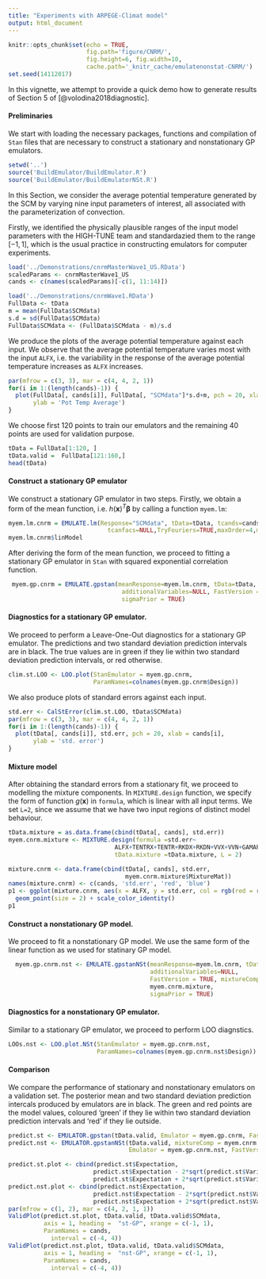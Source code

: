 ```yaml
---
title: "Experiments with ARPEGE-Climat model"
output: html_document
---
```


```r
knitr::opts_chunk$set(echo = TRUE, 
                      fig.path='figure/CNRM/', 
                      fig.height=6, fig.width=10,
                      cache.path='_knitr_cache/emulatenonstat-CNRM/')
set.seed(14112017)
```

In this vignette, we attempt to provide a quick demo how to generate results of Section 5 of [@volodina2018diagnostic]. 

#### Preliminaries

We start with loading the necessary packages, functions and compilation of ``Stan`` files that are necessary to construct a stationary and nonstationary GP emulators.

```r
setwd('..')
source('BuildEmulator/BuildEmulator.R')
source('BuildEmulator/BuildEmulatorNSt.R')
```

In this Section, we consider the average potential temperature generated by the SCM by varying nine input parameters of interest, all associated with the parameterization of convection. 

Firstly, we identified the physically plausible ranges of the input model parameters with the HIGH-TUNE team and standardazied them to the range $[-1, 1]$, which is the usual practice in constructing emulators for computer experiments. 

```r
load('../Demonstrations/cnrmMasterWave1_US.RData')
scaledParams <- cnrmMasterWave1_US
cands <- c(names(scaledParams)[-c(1, 11:14)])

load('../Demonstrations/cnrmWave1.RData')
FullData <- tData 
m = mean(FullData$SCMdata)
s.d = sd(FullData$SCMdata)
FullData$SCMdata <- (FullData$SCMdata - m)/s.d
```

We produce the plots of the average potential temperature against each input. We observe that the average potential temperature varies most with the input `ALFX`, i.e. the variability in the response of the average potential temperature increases as `ALFX` increases. 

```r
par(mfrow = c(3, 3), mar = c(4, 4, 2, 1))
for(i in 1:(length(cands)-1)) {
  plot(FullData[, cands[i]], FullData[, "SCMdata"]*s.d+m, pch = 20, xlab = cands[i], 
       ylab = 'Pot Temp Average')
}
```

We choose first 120 points to train our emulators and the remaining 40 points are used for validation purpose.

```r
tData = FullData[1:120, ]
tData.valid =  FullData[121:160,]
head(tData)
```

#### Construct a stationary GP emulator

We construct a stationary GP emulator in two steps. Firstly, we obtain a form of the mean function, i.e. $h(\boldsymbol{x})^T\boldsymbol{\beta}$ by calling a function `myem.lm`:

```r
myem.lm.cnrm = EMULATE.lm(Response="SCMdata", tData=tData, tcands=cands,
                            tcanfacs=NULL,TryFouriers=TRUE,maxOrder=4,maxdf = 30)
myem.lm.cnrm$linModel

```

After deriving the form of the mean function, we proceed to fitting a stationary GP emulator in `Stan` with squared exponential correlation function.  

```r
 myem.gp.cnrm = EMULATE.gpstan(meanResponse=myem.lm.cnrm, tData=tData, 
                                additionalVariables=NULL, FastVersion = TRUE, 
                                sigmaPrior = TRUE)

```

#### Diagnostics for a stationary GP emulator.

We proceed to perform a Leave-One-Out diagnostics for a stationary GP emulator. The predictions and two standard deviation prediction intervals are in black. The true values are in green if they lie within two standard deviation prediction intervals, or red otherwise.

```r
clim.st.LOO <- LOO.plot(StanEmulator = myem.gp.cnrm,
                        ParamNames=colnames(myem.gp.cnrm$Design))
```

We also produce plots of standard errors against each input.

```r
std.err <- CalStError(clim.st.LOO, tData$SCMdata)
par(mfrow = c(3, 3), mar = c(4, 4, 2, 1))
for(i in 1:(length(cands)-1)) {
  plot(tData[, cands[i]], std.err, pch = 20, xlab = cands[i], 
       ylab = 'std. error')
}
```

#### Mixture model

After obtaining the standard errors from a stationary fit, we proceed to modelling the mixture components. In ` MIXTURE.design` function, we specify the form of function $g(\boldsymbol{x})$ in `formula`, which is linear with all input terms. We set `L=2`, since we assume that we have two input regions of distinct model behaviour.


```r
tData.mixture = as.data.frame(cbind(tData[, cands], std.err))
myem.cnrm.mixture <- MIXTURE.design(formula =std.err~
                              ALFX+TENTRX+TENTR+RKDX+RKDN+VVX+VVN+GAMAP1+REFLCAPE,
                              tData.mixture =tData.mixture, L = 2)

```

```r
mixture.cnrm <- data.frame(cbind(tData[, cands], std.err, 
                                 myem.cnrm.mixture$MixtureMat))
names(mixture.cnrm) <- c(cands, 'std.err', 'red', 'blue')
p1 <- ggplot(mixture.cnrm, aes(x = ALFX, y = std.err, col = rgb(red = red, blue = blue, green = 0), ymin = -3.5, ymax=3.5)) +
  geom_point(size = 2) + scale_color_identity()
p1
```

#### Construct a nonstationary GP model.

We proceed to fit a nonstationary GP model. We use the same form of the linear function as we used for statinary GP model.

```r
  myem.gp.cnrm.nst <- EMULATE.gpstanNSt(meanResponse=myem.lm.cnrm, tData=tData, 
                                        additionalVariables=NULL, 
                                        FastVersion = TRUE, mixtureComp=
                                        myem.cnrm.mixture, 
                                        sigmaPrior = TRUE)
```

#### Diagnostics for a nonstationary GP emulator.

Similar to a stationary GP emulator, we proceed to perform LOO diagnstics.

```r
LOOs.nst <- LOO.plot.NSt(StanEmulator = myem.gp.cnrm.nst,
                         ParamNames=colnames(myem.gp.cnrm.nst$Design))
```


#### Comparison 

We compare the performance of stationary and nonstationary emulators on a validation set. The posterior mean and two standard deviation prediction intercals produced by emulators are in black. The green and red points are the model values, coloured 'green' if they lie within two standard deviation prediction intervals and 'red' if they lie outside.


```r
predict.st <- EMULATOR.gpstan(tData.valid, Emulator = myem.gp.cnrm, FastVersion = FALSE)
predict.nst <- EMULATOR.gpstanNSt(tData.valid, mixtureComp = myem.cnrm.mixture, 
                                  Emulator = myem.gp.cnrm.nst, FastVersion = FALSE)
```

```r
predict.st.plot <- cbind(predict.st$Expectation, 
                        predict.st$Expectation - 2*sqrt(predict.st$Variance), 
                        predict.st$Expectation + 2*sqrt(predict.st$Variance))
predict.nst.plot <- cbind(predict.nst$Expectation, 
                        predict.nst$Expectation - 2*sqrt(predict.nst$Variance), 
                        predict.nst$Expectation + 2*sqrt(predict.nst$Variance))
par(mfrow = c(1, 2), mar = c(4, 2, 1, 1))
ValidPlot(predict.st.plot, tData.valid, tData.valid$SCMdata, 
          axis = 1, heading =  "st-GP", xrange = c(-1, 1), 
          ParamNames = cands,
            interval = c(-4, 4))
ValidPlot(predict.nst.plot, tData.valid, tData.valid$SCMdata, 
          axis = 1, heading =  "nst-GP", xrange = c(-1, 1), 
          ParamNames = cands,
            interval = c(-4, 4))
```



